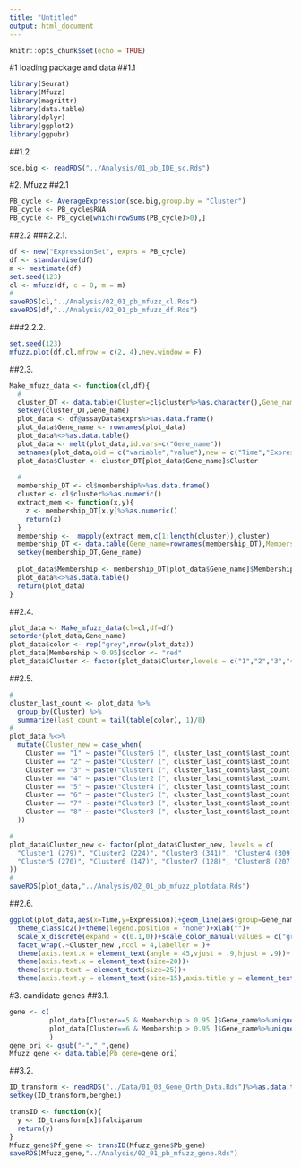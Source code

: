 ```yaml
---
title: "Untitled"
output: html_document
---
```


```r
knitr::opts_chunk$set(echo = TRUE)
```

#1 loading package and data
##1.1 
```r
library(Seurat)
library(Mfuzz)
library(magrittr)
library(data.table)
library(dplyr)
library(ggplot2)
library(ggpubr)
```
##1.2 
```r
sce.big <- readRDS("../Analysis/01_pb_IDE_sc.Rds")
```

#2. Mfuzz
##2.1 
```r
PB_cycle <- AverageExpression(sce.big,group.by = "Cluster")
PB_cycle <- PB_cycle$RNA
PB_cycle <- PB_cycle[which(rowSums(PB_cycle)>0),]
```
##2.2 
###2.2.1. 
```r
df <- new("ExpressionSet", exprs = PB_cycle)
df <- standardise(df)
m <- mestimate(df)
set.seed(123)
cl <- mfuzz(df, c = 8, m = m)
#
saveRDS(cl,"../Analysis/02_01_pb_mfuzz_cl.Rds")
saveRDS(df,"../Analysis/02_01_pb_mfuzz_df.Rds")
```
###2.2.2. 
```r
set.seed(123)
mfuzz.plot(df,cl,mfrow = c(2, 4),new.window = F)
```
##2.3.
```r
Make_mfuzz_data <- function(cl,df){
  #
  cluster_DT <- data.table(Cluster=cl$cluster%>%as.character(),Gene_name=cl$cluster%>%names%>%as.character())
  setkey(cluster_DT,Gene_name)
  plot_data <- df@assayData$exprs%>%as.data.frame()
  plot_data$Gene_name <- rownames(plot_data)
  plot_data%<>%as.data.table()
  plot_data <- melt(plot_data,id.vars=c("Gene_name"))
  setnames(plot_data,old = c("variable","value"),new = c("Time","Expression"))
  plot_data$Cluster <- cluster_DT[plot_data$Gene_name]$Cluster
  
  #
  membership_DT <- cl$membership%>%as.data.frame()
  cluster <- cl$cluster%>%as.numeric()
  extract_mem <- function(x,y){
    z <- membership_DT[x,y]%>%as.numeric()
    return(z)
  }
  membership <-  mapply(extract_mem,c(1:length(cluster)),cluster)
  membership_DT <- data.table(Gene_name=rownames(membership_DT),Membership=membership)
  setkey(membership_DT,Gene_name)
    
  plot_data$Membership <- membership_DT[plot_data$Gene_name]$Membership
  plot_data%<>%as.data.table()
  return(plot_data)
}
```
##2.4.
```r
plot_data <- Make_mfuzz_data(cl=cl,df=df)
setorder(plot_data,Gene_name)
plot_data$color <- rep("grey",nrow(plot_data))
plot_data[Membership > 0.95]$color <- "red"
plot_data$Cluster <- factor(plot_data$Cluster,levels = c("1","2","3","4","5","6","7","8"))
```
##2.5.
```r
#
cluster_last_count <- plot_data %>%
  group_by(Cluster) %>%
  summarize(last_count = tail(table(color), 1)/8)
#
plot_data %<>% 
  mutate(Cluster_new = case_when(
    Cluster == "1" ~ paste("Cluster6 (", cluster_last_count$last_count[cluster_last_count$Cluster == "1"], ")", sep = ""),
    Cluster == "2" ~ paste("Cluster7 (", cluster_last_count$last_count[cluster_last_count$Cluster == "2"], ")", sep = ""),
    Cluster == "3" ~ paste("Cluster1 (", cluster_last_count$last_count[cluster_last_count$Cluster == "3"], ")", sep = ""),
    Cluster == "4" ~ paste("Cluster2 (", cluster_last_count$last_count[cluster_last_count$Cluster == "4"], ")", sep = ""),
    Cluster == "5" ~ paste("Cluster4 (", cluster_last_count$last_count[cluster_last_count$Cluster == "5"], ")", sep = ""),
    Cluster == "6" ~ paste("Cluster5 (", cluster_last_count$last_count[cluster_last_count$Cluster == "6"], ")", sep = ""),
    Cluster == "7" ~ paste("Cluster3 (", cluster_last_count$last_count[cluster_last_count$Cluster == "7"], ")", sep = ""),
    Cluster == "8" ~ paste("Cluster8 (", cluster_last_count$last_count[cluster_last_count$Cluster == "8"], ")", sep = "")
  ))

#
plot_data$Cluster_new <- factor(plot_data$Cluster_new, levels = c(
  "Cluster1 (279)", "Cluster2 (224)", "Cluster3 (341)", "Cluster4 (309)",
  "Cluster5 (270)", "Cluster6 (147)", "Cluster7 (128)", "Cluster8 (207)"
))
#
saveRDS(plot_data,"../Analysis/02_01_pb_mfuzz_plotdata.Rds")
```
##2.6. 
```r
ggplot(plot_data,aes(x=Time,y=Expression))+geom_line(aes(group=Gene_name,color=color),size=.1)+
  theme_classic2()+theme(legend.position = "none")+xlab("")+
  scale_x_discrete(expand = c(0.1,0))+scale_color_manual(values = c("grey","#F08080"))+
  facet_wrap(.~Cluster_new ,ncol = 4,labeller = )+  
  theme(axis.text.x = element_text(angle = 45,vjust = .9,hjust = .9))+
  theme(axis.text.x = element_text(size=20))+
  theme(strip.text = element_text(size=25))+
  theme(axis.text.y = element_text(size=15),axis.title.y = element_text(size=25))
```

#3. candidate genes
##3.1. 
```r
gene <- c( 
          plot_data[Cluster==5 & Membership > 0.95 ]$Gene_name%>%unique(),
          plot_data[Cluster==6 & Membership > 0.95 ]$Gene_name%>%unique()
          )
gene_ori <- gsub("-","_",gene)
Mfuzz_gene <- data.table(Pb_gene=gene_ori)
```
##3.2.
```r
ID_transform <- readRDS("../Data/01_03_Gene_Orth_Data.Rds")%>%as.data.table()
setkey(ID_transform,berghei)

transID <- function(x){
  y <- ID_transform[x]$falciparum
  return(y)
}
Mfuzz_gene$Pf_gene <- transID(Mfuzz_gene$Pb_gene)
saveRDS(Mfuzz_gene,"../Analysis/02_01_pb_mfuzz_gene.Rds")
```

